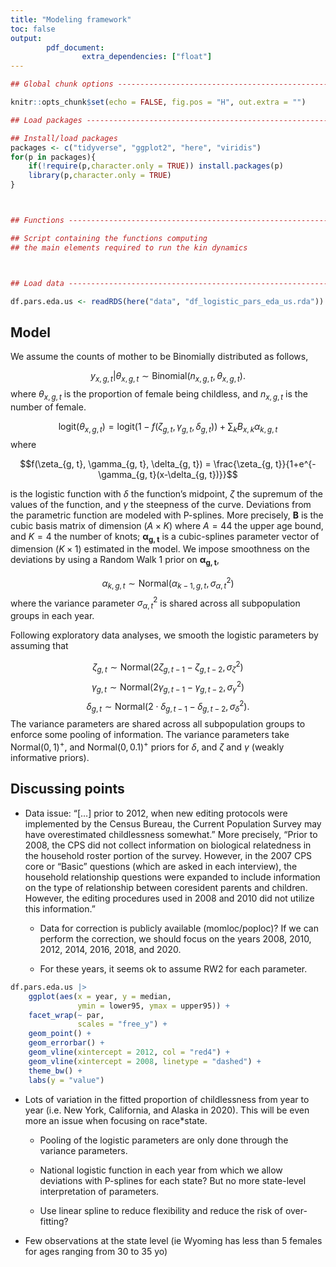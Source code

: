 ```yaml
---
title: "Modeling framework"
toc: false
output: 
        pdf_document:
                extra_dependencies: ["float"]
---
```


```r

## Global chunk options --------------------------------------------------------

knitr::opts_chunk$set(echo = FALSE, fig.pos = "H", out.extra = "")

```


```r

## Load packages ---------------------------------------------------------------

## Install/load packages
packages <- c("tidyverse", "ggplot2", "here", "viridis")
for(p in packages){
    if(!require(p,character.only = TRUE)) install.packages(p)
    library(p,character.only = TRUE)
}



## Functions -------------------------------------------------------------------

## Script containing the functions computing
## the main elements required to run the kin dynamics



## Load data -------------------------------------------------------------------

df.pars.eda.us <- readRDS(here("data", "df_logistic_pars_eda_us.rda"))


```


## Model

We assume the counts of mother to be Binomially distributed as follows,

$$y_{x, g, t}|\theta_{x,g,t} \sim \text{Binomial}(n_{x, g, t}, \theta_{x,g,t}).$$ 
where $\theta_{x,g,t}$ is the proportion of female being childless, and $n_{x, g, t}$ is the number of female. 

$$\text{logit}(\theta_{x,g,t}) = \text{logit}(1 - f(\zeta_{g, t}, \gamma_{g, t}, \delta_{g, t})) + \sum_k B_{x,k} \alpha_{k,g,t}$$ 
where

$$f(\zeta_{g, t}, \gamma_{g, t}, \delta_{g, t}) =  \frac{\zeta_{g, t}}{1+e^{-\gamma_{g, t}(x-\delta_{g, t})}}$$ 

is the logistic function with $\delta$ the function's midpoint, $\zeta$ the supremum of the values of the function, and $\gamma$ the steepness of the curve. Deviations from the parametric function are modeled with P-splines. More precisely, $\boldsymbol{B}$ is the cubic basis matrix of dimension ($A \times K$) where $A=44$ the upper age bound, and $K=4$ the number of knots; $\boldsymbol{\alpha_{g,t}}$ is a cubic-splines parameter vector of dimension ($K \times 1$) estimated in the model. We impose smoothness on the deviations by using a Random Walk 1 prior on $\boldsymbol{\alpha_{g,t}}$,

$$\alpha_{k,g,t} \sim \text{Normal}(\alpha_{k-1,g,t}, \sigma_{\alpha, t}^2)$$
where the variance parameter $\sigma_{\alpha,t}^2$ is shared across all subpopulation groups in each year. 

Following exploratory data analyses, we smooth the logistic parameters by assuming that

$$\zeta_{g,t} \sim \text{Normal}(2\zeta_{g,t-1} - \zeta_{g,t-2}, \sigma_{\zeta}^2)$$
$$\gamma_{g,t} \sim \text{Normal}(2\gamma_{g,t-1} - \gamma_{g,t-2}, \sigma_{\gamma}^2)$$
$$\delta_{g,t} \sim \text{Normal}(2\cdot \delta_{g,t-1} - \delta_{g,t-2}, \sigma_{\delta}^2).$$
The variance parameters are shared across all subpopulation groups to enforce some pooling of information. The variance parameters take $\text{Normal}(0,1)^+$, and $\text{Normal}(0,0.1)^+$ priors for $\delta$, and $\zeta ~ \text{and} ~ \gamma$ (weakly informative priors).



## Discussing points

* Data issue: "[...] prior to 2012, when new editing protocols were implemented by the Census Bureau, the Current Population Survey may have overestimated childlessness somewhat." More precisely, "Prior to 2008, the CPS did not collect information on biological relatedness in the household roster portion of the survey. However, in the 2007 CPS core or “Basic” questions (which are asked in each interview), the household relationship questions were expanded to include information on the type of relationship between coresident parents and children. However, the editing procedures used in 2008 and 2010 did not utilize this information." 

    * Data for correction is publicly available (momloc/poploc)? If we can perform the correction, we should focus on the years 2008, 2010, 2012, 2014, 2016, 2018, and 2020.
    
    * For these years, it seems ok to assume RW2 for each parameter.
    
```r

df.pars.eda.us |> 
    ggplot(aes(x = year, y = median,
               ymin = lower95, ymax = upper95)) +
    facet_wrap(~ par,
               scales = "free_y") +
    geom_point() +
    geom_errorbar() +
    geom_vline(xintercept = 2012, col = "red4") +
    geom_vline(xintercept = 2008, linetype = "dashed") +
    theme_bw() +
    labs(y = "value")
```

* Lots of variation in the fitted proportion of childlessness from year to year (i.e. New York, California, and Alaska in 2020). This will be even more an issue when focusing on race*state. 

    * Pooling of the logistic parameters are only done through the variance parameters. 

    * National logistic function in each year from which we allow deviations with P-splines for each state? But no more state-level interpretation of parameters.
    
    * Use linear spline to reduce flexibility and reduce the risk of over-fitting?
    
* Few observations at the state level (ie Wyoming has less than 5 females for ages ranging from 30 to 35 yo)
